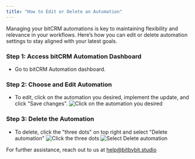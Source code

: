 ```yaml
---
title: "How to Edit or Delete an Automation"
---
```


Managing your bitCRM automations is key to maintaining flexibility and relevance in your workflows. Here’s how you can edit or delete automation settings to stay aligned with your latest goals.

### Step 1: Access bitCRM Automation Dashboard

- Go to bitCRM Automation dashboard.

### Step 2: Choose and Edit Automation

- To edit, click on the automation you desired, implement the update, and click "Save changes".
  <img
    src="https://cdn.prod.website-files.com/659655f5b20d395a5c69efcf/66f5137147163355d16840f0_AD_4nXehN0J-O6zALYR7zZ4jCI5qqytMheOBJeUbkwhygc0s305yCcV0T_Dsebxl_LHfEVALnJJ7eujryBChecQv4DYn7G95mIitDUepeiFy78MaU-2qUL_4ey6C7dkn3p3WGzo8toIYV_v53i4-yq-Dcj_g-O0.png"
    alt="Click on the automation you desired"
  />

### Step 3: Delete the Automation

- To delete, click the "three dots" on top right and select "Delete automation"
  <img
    src="https://cdn.prod.website-files.com/659655f5b20d395a5c69efcf/66f51371294921d7ae2f8af3_AD_4nXdqAJ6q-yTggcu2qDn0ys2OyBiw_vDnUMI0ZZ7RJUaIvpMrbDflOdWw64dAisZ1M3aPlJ4oqi9UGSmPCoQljg9jDHMAf8lRZ5HXXJ41jbfSI8zpU0CLWeB1GlKkAyaKf6OYdgc4x7sHXGeklixz1lwW_Ws.png"
    alt="Click the three dots"
  />
  <img
    src="https://cdn.prod.website-files.com/659655f5b20d395a5c69efcf/66f513714133943d0cc7ddaf_AD_4nXfUEtV37EyZFddKY-Gk6v77_s6MrkQxGst9XKcdaQ6zo0ollHp2k73qh-nw6ggj8xa_g1tdLZwAhtdVnWgoxWvgqm5nDxY6atgWMFu1NEupFBrhOAO2U2H_mwlEsIBh9lYIkOItNn8GXjB7dHu1xDpWB5w.png"
    alt="Select Delete automation"
  />

For further assistance, reach out to us at help@bitbybit.studio
